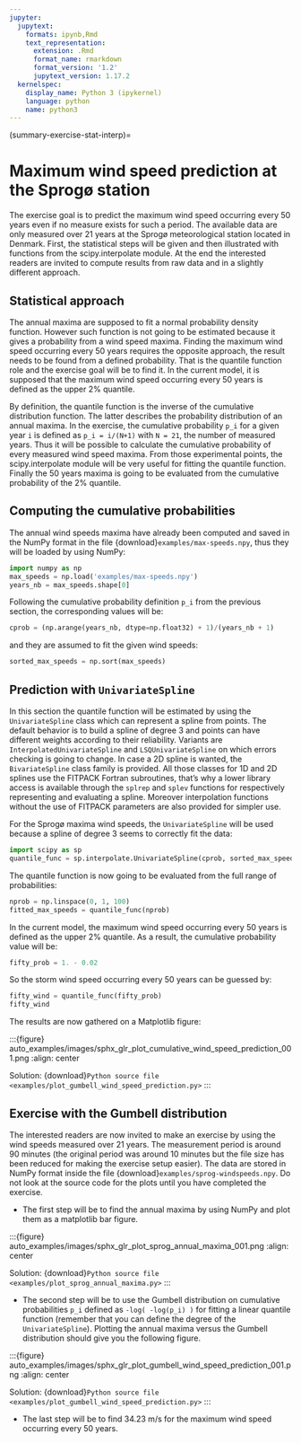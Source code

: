 ```yaml
---
jupyter:
  jupytext:
    formats: ipynb,Rmd
    text_representation:
      extension: .Rmd
      format_name: rmarkdown
      format_version: '1.2'
      jupytext_version: 1.17.2
  kernelspec:
    display_name: Python 3 (ipykernel)
    language: python
    name: python3
---
```


(summary-exercise-stat-interp)=

# Maximum wind speed prediction at the Sprogø station

The exercise goal is to predict the maximum wind speed occurring every
50 years even if no measure exists for such a period. The available
data are only measured over 21 years at the Sprogø meteorological
station located in Denmark. First, the statistical steps will be given
and then illustrated with functions from the scipy.interpolate module.
At the end the interested readers are invited to compute results from
raw data and in a slightly different approach.

## Statistical approach

The annual maxima are supposed to fit a normal probability density
function. However such function is not going to be estimated because
it gives a probability from a wind speed maxima. Finding the maximum wind
speed occurring every 50 years requires the opposite approach, the result
needs to be found from a defined probability. That is the quantile function
role and the exercise goal will be to find it. In the current model,
it is supposed that the maximum wind speed occurring every 50 years is
defined as the upper 2% quantile.

By definition, the quantile function is the inverse of the cumulative
distribution function. The latter describes the probability distribution
of an annual maxima. In the exercise, the cumulative probability `p_i`
for a given year `i` is defined as `p_i = i/(N+1)` with `N = 21`,
the number of measured years. Thus it will be possible to calculate
the cumulative probability of every measured wind speed maxima.
From those experimental points, the scipy.interpolate module will be
very useful for fitting the quantile function. Finally the 50 years
maxima is going to be evaluated from the cumulative probability
of the 2% quantile.

## Computing the cumulative probabilities

The annual wind speeds maxima have already been computed and saved in
the NumPy format in the file {download}`examples/max-speeds.npy`, thus they will be loaded
by using NumPy:

```python
import numpy as np
max_speeds = np.load('examples/max-speeds.npy')
years_nb = max_speeds.shape[0]
```

Following the cumulative probability definition `p_i` from the previous
section, the corresponding values will be:

```python
cprob = (np.arange(years_nb, dtype=np.float32) + 1)/(years_nb + 1)
```

and they are assumed to fit the given wind speeds:

```python
sorted_max_speeds = np.sort(max_speeds)
```

## Prediction with `UnivariateSpline`

In this section the quantile function will be estimated by using the
`UnivariateSpline` class which can represent a spline from points. The
default behavior is to build a spline of degree 3 and points can
have different weights according to their reliability. Variants are
`InterpolatedUnivariateSpline` and `LSQUnivariateSpline` on which
errors checking is going to change. In case a 2D spline is wanted,
the `BivariateSpline` class family is provided. All those classes
for 1D and 2D splines use the FITPACK Fortran subroutines, that's why a
lower library access is available through the `splrep` and `splev`
functions for respectively representing and evaluating a spline.
Moreover interpolation functions without the use of FITPACK parameters
are also provided for simpler use.

For the Sprogø maxima wind speeds, the `UnivariateSpline` will be
used because a spline of degree 3 seems to correctly fit the data:

```python
import scipy as sp
quantile_func = sp.interpolate.UnivariateSpline(cprob, sorted_max_speeds)
```

The quantile function is now going to be evaluated from the full range
of probabilities:

```python
nprob = np.linspace(0, 1, 100)
fitted_max_speeds = quantile_func(nprob)
```

In the current model, the maximum wind speed occurring every 50 years is
defined as the upper 2% quantile. As a result, the cumulative probability
value will be:

```python
fifty_prob = 1. - 0.02
```

So the storm wind speed occurring every 50 years can be guessed by:

```python
fifty_wind = quantile_func(fifty_prob)
fifty_wind
```

The results are now gathered on a Matplotlib figure:

:::{figure} auto_examples/images/sphx_glr_plot_cumulative_wind_speed_prediction_001.png
:align: center

Solution: {download}`Python source file <examples/plot_gumbell_wind_speed_prediction.py>`
:::

## Exercise with the Gumbell distribution

The interested readers are now invited to make an exercise by using the wind
speeds measured over 21 years. The measurement period is around 90 minutes (the
original period was around 10 minutes but the file size has been reduced for
making the exercise setup easier). The data are stored in NumPy format inside
the file {download}`examples/sprog-windspeeds.npy`. Do not look at
the source code for the plots
until you have completed the exercise.

- The first step will be to find the annual maxima by using NumPy
  and plot them as a matplotlib bar figure.

:::{figure} auto_examples/images/sphx_glr_plot_sprog_annual_maxima_001.png
:align: center

Solution: {download}`Python source file <examples/plot_sprog_annual_maxima.py>`
:::

- The second step will be to use the Gumbell distribution on cumulative
  probabilities `p_i` defined as `-log( -log(p_i) )` for fitting
  a linear quantile function (remember that you can define the degree
  of the `UnivariateSpline`). Plotting the annual maxima versus the
  Gumbell distribution should give you the following figure.

:::{figure} auto_examples/images/sphx_glr_plot_gumbell_wind_speed_prediction_001.png
:align: center

Solution: {download}`Python source file <examples/plot_gumbell_wind_speed_prediction.py>`
:::

- The last step will be to find 34.23 m/s for the maximum wind speed
  occurring every 50 years.
